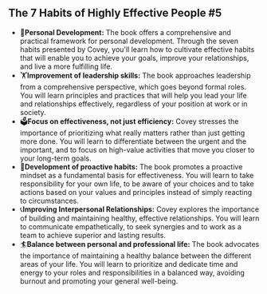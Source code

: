 ## The 7 Habits of Highly Effective People #5

- 📙**Personal Development:** The book offers a comprehensive and practical framework for personal development. Through the seven habits presented by Covey, you'll learn how to cultivate effective habits that will enable you to achieve your goals, improve your relationships, and live a more fulfilling life.
- 🏋️**Improvement of leadership skills:** The book approaches leadership from a comprehensive perspective, which goes beyond formal roles. You will learn principles and practices that will help you lead your life and relationships effectively, regardless of your position at work or in society.
- 🗳️**Focus on effectiveness, not just efficiency:** Covey stresses the importance of prioritizing what really matters rather than just getting more done. You will learn to differentiate between the urgent and the important, and to focus on high-value activities that move you closer to your long-term goals.
- 🧠**Development of proactive habits:** The book promotes a proactive mindset as a fundamental basis for effectiveness. You will learn to take responsibility for your own life, to be aware of your choices and to take actions based on your values ​​and principles instead of simply reacting to circumstances.
- 📞**Improving Interpersonal Relationships:** Covey explores the importance of building and maintaining healthy, effective relationships. You will learn to communicate empathetically, to seek synergies and to work as a team to achieve superior and lasting results.
- 🏄**Balance between personal and professional life:** The book advocates the importance of maintaining a healthy balance between the different areas of your life. You will learn to prioritize and dedicate time and energy to your roles and responsibilities in a balanced way, avoiding burnout and promoting your general well-being.